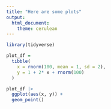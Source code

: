 ```yaml
---
title: "Here are some plots"
output: 
  html_document:
    theme: cerulean
---
```



```r
library(tidyverse)
```

```r
plot_df = 
  tibble(
    x = rnorm(100, mean = 1, sd = 2),
    y = 1 + 2* x + rnorm(100)
  )
```

```r
plot_df |> 
  ggplot(aes(x, y)) +
  geom_point()
```


